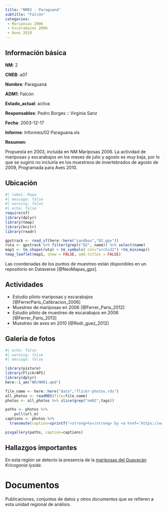 ```yaml
---
title: "NM02 - Paraguaná"
subtitle: "Falcón"
categories:
 - Mariposas 2006
 - Escarabajos 2006
 - Aves 2010
---
```


## Información básica

**NM**: 2

**CNEB**: a07

**Nombre**: Paraguaná

**ADM1**: Falcón

**Estado_actual**: activa

**Responsables**: Pedro Borges :: Virginia Sanz

**Fecha**: 2003-12-17

**Informe**: Informes/02 Paraguana.xls

**Resumen**: <p>Propuesta en 2003, inclu&iacute;da en NM Mariposas 2006. La actividad de mariposas y escarabajos en los meses de julio y agosto es muy baja, por lo que se sugiri&oacute; no incluirla en los muestreos de invertebrados de agosto de 2009, Programada para Aves 2010.</p>


## Ubicación

```r
#| label: Mapa
#| message: false
#| warning: false
#| echo: false
require(sf)
library(dplyr)
library(tmap)
library(knitr)
library(readr)

gpstrack <- read_sf(here::here("sandbox","02.gpx"))
ruta <- gpstrack %>% filter(grepl("02", name)) %>% select(name) 
map1 <- tm_shape(ruta) + tm_symbols( col="orchid2") +tm_minimap()
tmap_leaflet(map1, show = FALSE, add.titles = FALSE)
```

Las coordenadas de los puntos de muestreo están disponibles en un repositorio en Dataverse [@NeoMapas_gpx].


## Actividades

- Estudio piloto mariposas y escarabajos [@FerrerParis_Calibracion_2006]
- Muestreo de mariposas en 2006 [@Ferrer_Paris_2012]
- Estudio piloto de muestreo de escarabajos en 2006 [@Ferrer_Paris_2013]
- Muestreo de aves en 2010 [@Rodr_guez_2012]

## Galería de fotos

```r
#| echo: false
#| warning: false
#| message: false

library(pixture)
library(FlickrAPI)
library(dplyr)
here::i_am("NM/NM01.qmd")

file_name <- here::here("data","flickr-photos.rds")
all_photos <- readRDS(file=file_name)
photos <- all_photos %>% slice(grep("nm02",tags)) 

paths <- photos %>% 
    pull(url_m)
captions <- photos %>% 
  transmute(caption=sprintf("<strong>%s</strong> by <a href='https://www.flickr.com/photos/jferrer/%s' target='flickr'>%s @ flickr</a>",title,id, ownername)) %>% pull()

pixgallery(paths, caption=captions)
```

## Hallazgos importantes

En esta región se detecto la presencia de la [mariposas del Guayacán](/taxa/Kricogonia-lyside.qmd) *Kricogonia lyside*.


# Documentos

Publicaciones, conjuntos de datos y otros documentos que se refieren a esta unidad regional de análisis.

::: {#refs}
:::

